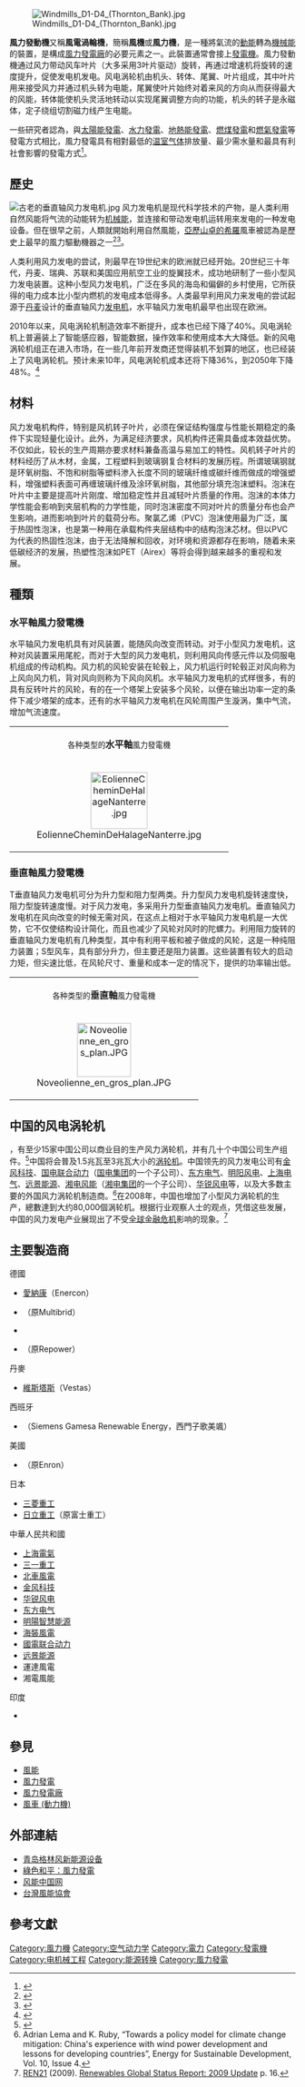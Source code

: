 {{他用|subject=風力發電用機械|other=簡稱同為「風機」的通風用機械|風機}}

[[File:Windmills_D1-D4_(Thornton_Bank).jpg|thumb]]

'''風力發動機'''又稱'''風電渦輪機'''，簡稱'''風機'''或'''風力機'''，是一種將氣流的[[動能|動能]]轉為[[機械能|機械能]]的裝置，是構成[[風力發電廠|風力發電廠]]的必要元素之一。此裝置通常會接上[[發電機|發電機]]。風力發動機通过风力带动风车叶片（大多采用3叶片驱动）旋转，再通过增速机将旋转的速度提升，促使发电机发电。风电涡轮机由机头、转体、尾翼、叶片组成，其中叶片用来接受风力并通过机头转为电能，尾翼使叶片始终对着来风的方向从而获得最大的风能，转体能使机头灵活地转动以实现尾翼调整方向的功能，机头的转子是永磁体，定子绕组切割磁力线产生电能。

一些研究者認為，與[[太陽能發電|太陽能發電]]、[[水力發電|水力發電]]、[[地熱能發電|地熱能發電]]、[[燃煤發電|燃煤發電]]和[[燃氣發電|燃氣發電]]等發電方式相比，風力發電具有相對最低的[[温室气体|温室气体]]排放量、最少需水量和最具有利社會影響的發電方式<ref>{{Cite journal|title=Assessment of sustainability indicators for renewable energy technologies|url=http://www.sciencedirect.com/science/article/pii/S1364032108000555|last=Evans|first=Annette|last2=Strezov|first2=Vladimir|date=2009-06-01|journal=Renewable and Sustainable Energy Reviews|issue=5|doi=10.1016/j.rser.2008.03.008|volume=13|pages=1082–1088|language=en|issn=1364-0321|last3=Evans|first3=Tim J.}}</ref>。

== 歷史 ==
[[File:古老的垂直轴风力发电机.jpg|thumb]]
风力发电机是现代科学技术的产物，是人类利用自然风能将气流的动能转为[[机械能|机械能]]，並连接和带动发电机运转用來发电的一种发电设备。但在很早之前，人類就開始利用自然風能，[[亚历山大港的希罗|亞歷山卓的希羅]]風車被認為是歷史上最早的風力驅動機器之一<ref>{{Cite book|chapter=|url=https://books.google.com/books?hl=zh-TW&lr=&id=23t_DwAAQBAJ&oi=fnd&pg=SA5-PA10&dq=Drachmann,+A.G.+(1961).+%22Heron%27s+Windmill%22.+Centaurus.+7:+145%E2%80%93151.&ots=D4IoEXgi87&sig=20T-jcvHq-iOlfw0GjmHltl_9ZU|publisher=Routledge|date=2018-12-14|isbn=978-1-317-74092-6|language=en|first=Bent|last=Sorensen|title=Renewable Energy: Four Volume Set|year=|location=|pages=}}</ref><ref>{{Cite journal|title=Von der östlichen zur westlichen Windmühle: Beitrag zu einer ungelösten Frage|url=https://www.degruyter.com/view/journals/akg/77/1/article-p1.xml|last=Lohrmann|first=Dietrich|date=1995-06-01|journal=Archiv für Kulturgeschichte|issue=1|doi=10.7788/akg.1995.77.1.1|volume=77|pages=1–32|language=de|issn=2194-3958}}</ref>。

人类利用风力发电的尝试，則最早在19世纪末的欧洲就已经开始。20世纪三十年代，丹麦、瑞典、苏联和美国应用航空工业的旋翼技术，成功地研制了一些小型风力发电装置。这种小型风力发电机，广泛在多风的海岛和偏僻的乡村使用，它所获得的电力成本比小型内燃机的发电成本低得多。人类最早利用风力来发电的尝试起源于[[丹麦|丹麦]]设计的垂直轴风力[[发电机|发电机]]，水平轴风力发电机最早也出现在欧洲。

2010年以来，风电涡轮机制造效率不断提升，成本也已经下降了40%。风电涡轮机上普遍装上了智能感应器，智能数据，操作效率和使用成本大大降低。新的风电涡轮机组正在进入市场，在一些几年前开发商还觉得装机不划算的地区，也已经装上了风电涡轮机。预计未来10年，风电涡轮机成本还将下降36%，到2050年下降48%。<ref>{{cite web |author1=光伏系统工程 |title=技术进步成本下降 风电光伏将比煤电更具优势 |url=http://guangfu.bjx.com.cn/news/20190917/1007459.shtml |website=北极星电力网}}</ref>

== 材料 ==
风力发电机构件，特别是风机转子叶片，必须在保证结构强度与性能长期稳定的条件下实现轻量化设计。此外，为满足经济要求，风机构件还需具备成本效益优势。不仅如此，较长的生产周期亦要求材料兼备高温与易加工的特性。风机转子叶片的材料经历了从木材，金属，工程塑料到玻璃钢复合材料的发展历程。所谓玻璃钢就是环氧树脂、不饱和树脂等塑料渗入长度不同的玻璃纤维或碳纤维而做成的增强塑料，增强塑料表面可再缠玻璃纤维及涂环氧树脂，其他部分填充泡沫塑料。泡沫在叶片中主要是提高叶片刚度、增加稳定性并且减轻叶片质量的作用。泡沫的本体力学性能会影响到夹层机构的力学性能，同时泡沫密度不同对叶片的质量分布也会产生影响，进而影响到叶片的载荷分布。聚氯乙烯（PVC）泡沫使用最为广泛，属于热固性泡沫，也是第一种用在承载构件夹层结构中的结构泡沫芯材。但以PVC为代表的热固性泡沫，由于无法降解和回收，对环境和资源都存在影响，随着未来低碳经济的发展，热塑性泡沫如PET（Airex）等将会得到越来越多的重视和发展。

== 種類 ==
=== 水平軸風力發電機 ===
水平轴风力发电机具有对风装置，能随风向改变而转动。对于小型风力发电机，这种对风装置采用尾舵，而对于大型的风力发电机，则利用风向传感元件以及伺服电机组成的传动机构。风力机的风轮安装在轮毂上，风力机运行时轮毂正对风向称为上风向风力机，背对风向则称为下风向风机。水平轴风力发电机的式样很多，有的具有反转叶片的风轮，有的在一个塔架上安装多个风轮，以便在输出功率一定的条件下减少塔架的成本，还有的水平轴风力发电机在风轮周围产生漩涡，集中气流，增加气流速度。

<center>
{| class="wikitable" 
|- 
|colspan="3"|<center><small>各种类型的</small>'''水平軸'''<small>風力發電機</small></center>
|-
|<center>[[File:EolienneCheminDeHalageNanterre.jpg|100px]]</center>||<center>[[File:Windrad-Wind-Turbine.jpg|170px]]</center>||<center>[[File:Wind-Turbine.jpg|145px]]</center>
|}
</center>

=== 垂直軸風力發電機 ===
T垂直轴风力发电机可分为升力型和阻力型两类。升力型风力发电机旋转速度快，阻力型旋转速度慢。对于风力发电，多采用升力型垂直轴风力发电机。垂直轴风力发电机在风向改变的时候无需对风，在这点上相对于水平轴风力发电机是一大优势，它不仅使结构设计简化，而且也减少了风轮对风时的陀螺力。利用阻力旋转的垂直轴风力发电机有几种类型，其中有利用平板和被子做成的风轮，这是一种纯阻力装置；S型风车，具有部分升力，但主要还是阻力装置。这些装置有较大的启动力矩，但尖速比低，在风轮尺寸、重量和成本一定的情况下，提供的功率输出低。
<center>
{| class="wikitable" 
|-
|colspan="3"|<center><small>各种类型的</small>'''垂直軸'''<small>風力發電機</small></center>
|- 
|<center>[[File:Noveolienne_en_gros_plan.JPG|95px]]</center>||<center>[[File:Microgeneration_wind.jpg|185px]]</center>||<center>[[File:Darrieus-windmill.jpg|115px]]</center>
|}
</center>

==中国的风电涡轮机==
{{as of|2008年年底}}，有至少15家中国公司以商业目的生产风力涡轮机，并有几十个中国公司生产组件。<ref>{{cite web |url=http://eprints.ucl.ac.uk/16051/1/16051.pdf |title=Caprotti Federico (2009) China's Cleantech Landscape: The Renewable Energy Technology Paradox ''Sustainable Development Law & Policy '' Spring 2009: 6–10 |format=PDF |accessdate=2010-01-31 |deadurl=yes |archiveurl=https://web.archive.org/web/20110609155830/http://eprints.ucl.ac.uk/16051/1/16051.pdf |archivedate=2011-06-09 }}</ref>中国将会普及1.5兆瓦至3兆瓦大小的[[涡轮机|涡轮机]]。中国领先的风力发电公司有[[金风科技|金风科技]]、[[国电联合动力|国电联合动力]]（[[中国国电集团|国电集团]]的一个子公司）、[[东方电气|东方电气]]、[[明阳风电|明阳风电]]、[[上海电气|上海电气]]、[[远景能源|远景能源]]、[[湘电风能|湘电风能]]（[[湘潭电机|湘电集团]]的一个子公司）、[[华锐风电|华锐风电]]等，以及大多数主要的外国风力涡轮机制造商。<ref>Adrian Lema and K. Ruby, “Towards a policy model for climate change mitigation: China's experience with wind power development and lessons for developing countries”, Energy for Sustainable Development, Vol. 10, Issue 4.</ref>在2008年，中国也增加了小型风力涡轮机的生产，總數達到大约80,000個涡轮机。根据行业观察人士的观点，凭借这些发展，中国的风力发电产业展现出了不受[[全球金融危机|全球金融危机]]影响的现象。<ref name=re>[[REN21|REN21]] (2009). [http://www.ren21.net/pdf/RE_GSR_2009_update.pdf Renewables Global Status Report: 2009 Update] {{webarchive|url=https://web.archive.org/web/20090612132038/http://www.ren21.net/pdf/RE_GSR_2009_update.pdf |date=2009-06-12 }} p. 16.</ref>

== 主要製造商 ==
;德國
* [[愛納康|愛納康]]（Enercon）
* {{le|Adwen|Adwen (company)}}（原Multibrid）
* {{le|Nordex Acciona|Nordex}}
* {{le|Senvion}}（原Repower）

;丹麥
* [[維斯塔斯|維斯塔斯]]（Vestas）

;西班牙
* {{le|Siemens Gamesa}}（Siemens Gamesa Renewable Energy，西門子歌美颯）

;美國
* {{le|GE Wind Energy}}（原Enron）

;日本
* [[三菱重工|三菱重工]]
* [[日立製作所|日立重工]]（原富士重工）

;中華人民共和國
* [[上海電氣|上海電氣]]
* [[三一重工|三一重工]]
* [[中國北車|北車風電]]
* [[金风科技|金风科技]]
* [[华锐风电|华锐风电]]
* [[东方电气|东方电气]]
* [[明陽風電|明陽智慧能源]]
* [[中國船舶重工集團|海裝風電]]
* [[中國國電集團|國電联合动力]]
* [[远景能源|远景能源]]
* 運達風電
* 湘電風能

;印度
* {{le|Suzlon}}

== 參見 ==
* [[風能|風能]]
* [[風力發電|風力發電]]
* [[風力發電廠|風力發電廠]]
* [[風車_(動力機)|風車 (動力機)]]

== 外部連結 ==
* [http://www.greefenergy.com 青岛格林风新能源设备]
* [http://www.greenpeace.org/china/ch/campaigns/stop-climate-change/solutions/wind-energy 綠色和平：風力發電]
* [https://web.archive.org/web/20120605013223/http://www.windpower-china.cn/ 风能中国网]
* [https://web.archive.org/web/20190321125550/http://www.twnwea.org.tw/ 台灣風能協會]

==參考文獻==
{{Reflist|2}}

{{风能}}
{{Authority control}}
[[Category:風力機|Category:風力機]]
[[Category:空气动力学|Category:空气动力学]]
[[Category:電力|Category:電力]]
[[Category:發電機|Category:發電機]]
[[Category:电机械工程|Category:电机械工程]]
[[Category:能源转换|Category:能源转换]]
[[Category:風力發電|Category:風力發電]]
